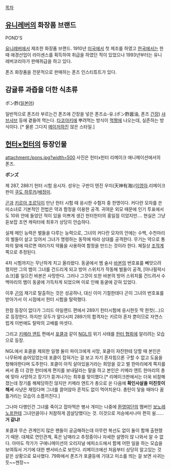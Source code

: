 [[목차]]
== [[유니레버]]의 화장품 브랜드 == 
POND'S 

[[유니레버]]에서 제조한 화장품 브랜드. 1910년 [[미국]]에서 첫 제조를 하였고 [[한국]]에서는 한때 애경산업이 라이센스를 획득하여 취급을 하였던 적이 있었으나 1993년부터는 유니레버코리아가 판매취급을 하고 있다. 

폰즈 화장품을 전문적으로 판매하는 폰즈 인스티튜트가 있다.

== 감귤류 과즙을 더한 식초류 ==
ポン酢([[일본어]])

일반적으로 폰즈라 부르는건 폰즈에 간장을 넣은 폰즈쇼-유.(ポン酢醤油, 폰즈 [[간장]]) [[샤브샤브]] 등에 곁들여 먹는다. [[타코야키]]에 뿌려먹는 방식이 [[먹짱]]에 나오는데, 실존하는 방식이다. [* 물론 그다지 [[메이저]]하진 않은 스타일.]

== [[헌터×헌터]]의 등장인물 ==
attachment:/pons.jpg?width=500
사진은 헌터x헌터 리메이크 애니메이션에서의 폰즈.

'''ポンズ'''

제 287, 288기 헌터 시험 응시자. 성우는 구판이 텐진 우미(天神有海)/[[이영아]].리메이크판이 [[쿠도 하루카]]/[[배정미]].

[[곤]]과 [[키르아 조르딕]]이 만난 헌터 시험 때 응시한 수험자 중 한명이다. 커다란 모자를 쓴 미소녀로 기본적인 전법은 약과 함정을 이용한 공격. 귀여운 외모 때문에 인기 투표에서도 10위 안에 들었던 적이 있을 이쁘게 생긴 헌터헌터의 홍일점 이었지만.... 현실은 그냥 듣보잡 조연 캐릭터에 최후가 상당히 안습하다.

실제 메인 능력은 벌들을 다루는 능력으로, 그녀의 커다란 모자의 안에는 수백, 수천마리의 벌들이 살고 있어서 그녀가 명령하는 동작에 따라 상대를 공격한다. 무기는 약으로 통파의 말에 따르면 여러가지 약품을 사용하여 함정을 만드는 것이라 한다. 체질상 [[조작계]] 쪽으로 추정된다.

4차 시험까지는 무난하게 치고 올라왔다. 동굴에서 뱀 술사 [[바본]]의 번호표를 빼앗으려 했지만 그의 뱀이 그녀를 건드리게 되고 방어 스위치가 작동해 벌들이 공격, [아나필락시 쇼크]를 일으킨 바본은 사망한다. 그러나 그것이 또한 바본의 방어 스위치를 건드려서 수백마리의 뱀이 동굴에 가득차게 되었으며 이로 인해 동굴에 갇혀 있었다.

이후 [[곤]]의 재기로 탈출하는 것은 성공하나, 대신 이미 기절한데다 곤이 그녀의 번호표를 받아가서 이 시점에서 헌터 시험을 탈락했다. 

한참 등장이 없다가 그리드 아일랜드 편에서 289기 헌터시험에 응시한듯 딱 한컷(...)으로 등장한다. 하지만 모두가 알다시피 289기의 합격자는 키르아 혼자 뿐이므로 자연스럽게 이번에도 탈락의 고배를 마셧다.

그리고 [[키메라 앤트]] 편에서 [[포클]]과 같이 [[NGL]]의 위기 사태를 [[헌터 협회]]에 알리려는 모습으로 등장. 

NGL에서 포클을 제외한 일행 둘이 파이크에게 사망, 포클이 쟈잔한테 당할 때 본인은 나무뒤에 숨어있었는데 포클이 잡혀가는 걸 보고 자기 혼자힘으론 구할 수 없고 도움을 청해야한다며 도주한다. 포클이 아직 살아있을거라는 희망을 갖고 벌 한마리에게 쪽지를 써서 좀 더 강한 헌터에게 편지를 보내달라는 말을 하고 본인은 키메라 엔트 한마리의 총에 맞아 사망하고 장기가 뜯겨나가는 최후를 맞이했다.[* 리메이크판에서는 더욱 비참해졌는데 장기를 해체당하진 않지만 키메라 엔트가 총으로 쏜 다음에 '''확인사살을 미친듯이 해서''' 사냥은 재밌다며 그녀를 끌어않아 흔적도 없이 먹어치운다. 총탄이 닿을 때마다 꿈틀거리는 모습이 소름끼친다.]

그나마 다행인건 그녀를 죽이고 잡아먹은 병사 개미는 나중에 [[환영여단]]의 멤버인 [[보노레노프]]한테 그녀만큼이나 처참하게 끔살당했다는 것. 이것으로 저승에서나마 편히 쉴......'''거 같냐!'''

포클과 무슨 관계인지 많은 팬들이 궁금해하는데 아무런 복선도 없이 둘이 함께 출현했기 때문. 대체로 연인관계, 혹은 남매라고 추정중이나 자세한 설명이 않 나와서 알 수 없다. 아마도 작가가 구애니메이션의 오리지널 에피소드에서 함께 어떤 일을 하는 모습을 보여줘서 거기에 대한 팬서비스로 보인다. 리메이크에선 처음부터 상당히 알고있는 것 같은 상황으로 묘사했다. 79화에서 폰즈가 포클등에 기대고 미소를 띄는 걸 보면 사귀는 듯~~젠장~~

